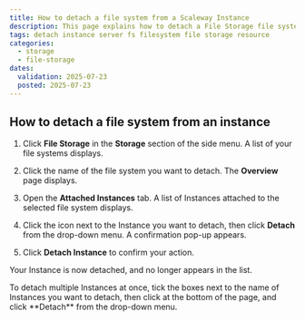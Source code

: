 ```yaml
---
title: How to detach a file system from a Scaleway Instance
description: This page explains how to detach a File Storage file system from Scaleway Instances
tags: detach instance server fs filesystem file storage resource
categories:
  - storage
  - file-storage
dates:
  validation: 2025-07-23
  posted: 2025-07-23
---
```


## How to detach a file system from an instance

1. Click **File Storage** in the **Storage** section of the side menu. A list of your file systems displays.

2. Click the name of the file system you want to detach. The **Overview** page displays.

3. Open the **Attached Instances** tab. A list of Instances attached to the selected file system displays.

4. Click the <Icon name="more" /> icon next to the Instance you want to detach, then click **Detach** from the drop-down menu. A confirmation pop-up appears.
 
5. Click **Detach Instance** to confirm your action.

Your Instance is now detached, and no longer appears in the list.

<Message type="note">
To detach multiple Instances at once, tick the boxes next to the name of Instances you want to detach, then click <Icon name="more" /> at the bottom of the page, and click **Detach** from the drop-down menu.
</Message>